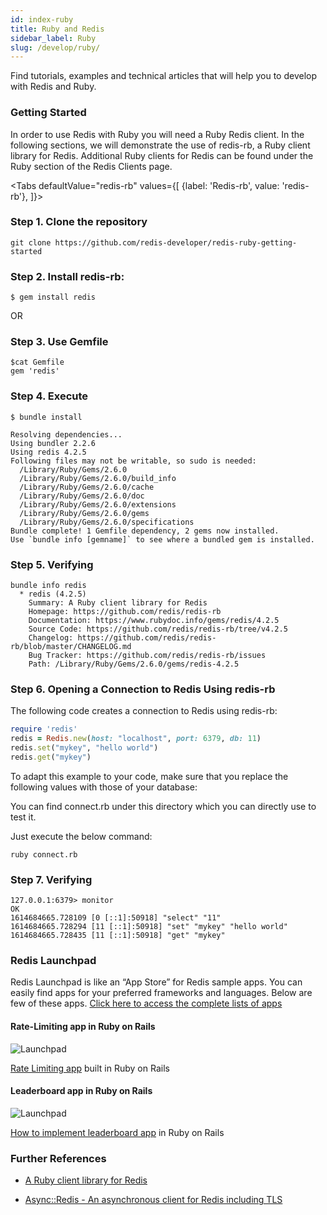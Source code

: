 ```yaml
---
id: index-ruby
title: Ruby and Redis
sidebar_label: Ruby 
slug: /develop/ruby/
---
```



Find tutorials, examples and technical articles that will help you to develop with Redis and Ruby.

### Getting Started

In order to use Redis with Ruby you will need a Ruby Redis client. In the following sections, we will demonstrate the use of redis-rb, a Ruby client library for Redis.
Additional Ruby clients for Redis can be found under the Ruby section of the Redis Clients page.

<Tabs
  defaultValue="redis-rb"
  values={[
    {label: 'Redis-rb', value: 'redis-rb'},
  ]}>
  <TabItem value="redis-rb">



### Step 1. Clone the repository

```
git clone https://github.com/redis-developer/redis-ruby-getting-started
```

### Step 2.  Install redis-rb:

```
$ gem install redis
```

OR

### Step 3. Use Gemfile

```
$cat Gemfile
gem 'redis'
```


### Step 4. Execute

```
$ bundle install
```

```
Resolving dependencies...
Using bundler 2.2.6
Using redis 4.2.5
Following files may not be writable, so sudo is needed:
  /Library/Ruby/Gems/2.6.0
  /Library/Ruby/Gems/2.6.0/build_info
  /Library/Ruby/Gems/2.6.0/cache
  /Library/Ruby/Gems/2.6.0/doc
  /Library/Ruby/Gems/2.6.0/extensions
  /Library/Ruby/Gems/2.6.0/gems
  /Library/Ruby/Gems/2.6.0/specifications
Bundle complete! 1 Gemfile dependency, 2 gems now installed.
Use `bundle info [gemname]` to see where a bundled gem is installed.
```

### Step 5. Verifying 
  
```
bundle info redis
  * redis (4.2.5)
	Summary: A Ruby client library for Redis
	Homepage: https://github.com/redis/redis-rb
	Documentation: https://www.rubydoc.info/gems/redis/4.2.5
	Source Code: https://github.com/redis/redis-rb/tree/v4.2.5
	Changelog: https://github.com/redis/redis-rb/blob/master/CHANGELOG.md
	Bug Tracker: https://github.com/redis/redis-rb/issues
	Path: /Library/Ruby/Gems/2.6.0/gems/redis-4.2.5
```

### Step 6. Opening a Connection to Redis Using redis-rb

The following code creates a connection to Redis using redis-rb:

```ruby
require 'redis'
redis = Redis.new(host: "localhost", port: 6379, db: 11)
redis.set("mykey", "hello world")
redis.get("mykey")
```

To adapt this example to your code, make sure that you replace the following values with those of your database:

You can find connect.rb under this directory which you can directly use to test it.

Just execute the below command:

```
ruby connect.rb
```
### Step 7.  Verifying
```
127.0.0.1:6379> monitor
OK
1614684665.728109 [0 [::1]:50918] "select" "11"
1614684665.728294 [11 [::1]:50918] "set" "mykey" "hello world"
1614684665.728435 [11 [::1]:50918] "get" "mykey"

```

###  Redis Launchpad

Redis Launchpad is like an “App Store” for Redis sample apps. You can easily find apps for your preferred frameworks and languages.
Below are few of these apps. [Click here to access the complete lists of apps](https://launchpad.redis.com)

<div class="row text--center">

<div class="col ">
<div className="ri-container">

#### Rate-Limiting app in Ruby on Rails


![Launchpad](images/ratelimitingruby.png)

[Rate Limiting app](http://Launchpad.redis.com/?id=project%3Abasic-redis-rate-limiting-demo-ruby) built in Ruby on Rails
</div>
</div>

<div class="col">
<div className="ri-container">

#### Leaderboard app in Ruby on Rails

![Launchpad](images/leaderboardruby.png)

[How to implement leaderboard app](https://Launchpad.redis.com/?id=project%3Abasic-redis-leaderboard-demo-ruby) in Ruby on Rails
</div>
</div>
</div>

### Further References

- [A Ruby client library for Redis](https://github.com/redis/redis-rb/)
- [Async::Redis - An asynchronous client for Redis including TLS](https://github.com/socketry/async-redis)



  </TabItem>
</Tabs>
  
